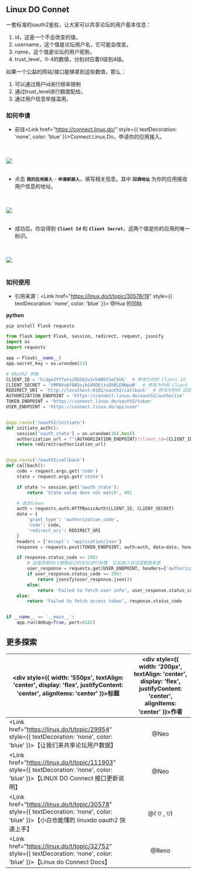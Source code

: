 
## Linux DO Connet

一套标准的oauth2鉴权，让大家可以共享论坛的用户基本信息：

1. id，这是一个不会改变的值。
2. username，这个值是论坛用户名，它可能会改变。
3. name，这个值是论坛的用户昵称。
4. trust_level，0-4的数值，分别对应着0级到4级。

如果一个公益的网站/接口能够拿到这些数值，那么：

1. 可以通过用户id进行频率限制
2. 通过trust_level进行额度配给。
3. 通过用户信息举报滥用。


### 如何申请

- 前往<Link href="https://connect.linux.do/" style={{ textDecoration: 'none', color: 'blue' }}>Connect.Linux.Do</Link>，申请你的应用接入。

<br></br>
<Image src="/connect1.png" width={500} height={200} />
<br></br>

- 点击 **`我的应用接入`** - **`申请新接入`**，填写相关信息。其中 **`回调地址`** 为你的应用接收用户信息的地址。

<br></br>
<Image src="/connect2.png" width={500} height={350} />
<br></br>

- 成功后，你会得到 **`Client Id`** 和 **`Client Secret`**，这两个值是你的应用的唯一标识。

<br></br>
<Image src="/connect3.png" width={500} height={250} />
<br></br>

### 如何使用

- 引用来源：<Link href="https://linux.do/t/topic/30578/19" style={{ textDecoration: 'none', color: 'blue' }}> @Hua 的回帖</Link>



**python**

```shell copy
pip install Flask requests
```

```python copy
from flask import Flask, session, redirect, request, jsonify
import os
import requests

app = Flask(__name__)
app.secret_key = os.urandom(24)

# OAuth2 参数
CLIENT_ID = 'hi3geJYfTotoiR5S62u3rh4W5tSeC5UG'  # 修改为你的 Client Id
CLIENT_SECRET = 'VMPBVoAfOB5ojkGXRDEtzvDhRLENHpaN'  # 修改为你的 Client Secret
REDIRECT_URI = 'http://localhost:8181/oauth2/callback'  # 修改为你的 回调地址
AUTHORIZATION_ENDPOINT = 'https://connect.linux.do/oauth2/authorize'
TOKEN_ENDPOINT = 'https://connect.linux.do/oauth2/token'
USER_ENDPOINT = 'https://connect.linux.do/api/user'


@app.route('/oauth2/initiate')
def initiate_auth():
    session['oauth_state'] = os.urandom(16).hex()
    authorization_url = f"{AUTHORIZATION_ENDPOINT}?client_id={CLIENT_ID}&response_type=code&redirect_uri={REDIRECT_URI}&state={session['oauth_state']}"
    return redirect(authorization_url)


@app.route('/oauth2/callback')
def callback():
    code = request.args.get('code')
    state = request.args.get('state')

    if state != session.get('oauth_state'):
        return 'State value does not match', 401

    # 请求token
    auth = requests.auth.HTTPBasicAuth(CLIENT_ID, CLIENT_SECRET)
    data = {
        'grant_type': 'authorization_code',
        'code': code,
        'redirect_uri': REDIRECT_URI
    }
    headers = {'Accept': 'application/json'}
    response = requests.post(TOKEN_ENDPOINT, auth=auth, data=data, headers=headers)

    if response.status_code == 200:
        # 这里获取的rt根据自己的实际进行处理  比如放入会话或数据库里
        user_response = requests.get(USER_ENDPOINT, headers={'Authorization': 'Bearer ' + response.json()['access_token']})
        if user_response.status_code == 200:
            return jsonify(user_response.json())
        else:
            return 'Failed to fetch user info', user_response.status_code
    else:
        return 'Failed to fetch access token', response.status_code


if __name__ == '__main__':
    app.run(debug=True, port=8181)
```

## 更多探索
|<div style={{ width: '550px', textAlign: 'center', display: 'flex', justifyContent: 'center', alignItems: 'center' }}>标题</div>| <div style={{ width: '200px', textAlign: 'center', display: 'flex', justifyContent: 'center', alignItems: 'center' }}>作者</div> |
|------|:------:|
| <Link href="https://linux.do/t/topic/29954" style={{ textDecoration: 'none', color: 'blue' }}>【让我们来共享论坛用户数据】</Link> | @Neo |
| <Link href="https://linux.do/t/topic/111903" style={{ textDecoration: 'none', color: 'blue' }}>【LINUX DO Connect 接口更新说明】</Link> | @Neo |
| <Link href="https://linux.do/t/topic/30578" style={{ textDecoration: 'none', color: 'blue' }}>【小白也能懂的 linuxdo oauth2 快速上手】</Link> | @( ⩌ ˰ ⩌) |
| <Link href="https://linux.do/t/topic/32752" style={{ textDecoration: 'none', color: 'blue' }}>【Linux do Connect Docs】</Link> | @Reno |
